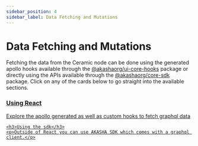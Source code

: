 ```yaml
---
sidebar_position: 4
sidebar_label: Data Fetching and Mutations
---
```


# Data Fetching and Mutations

Fetching the data from the Ceramic node can be done using the generated apollo hooks available through 
the [@akashaorg/ui-core-hooks](https://www.npmjs.com/package/@akashaorg/ui-core-hooks) package or directly using 
the APIs available through the [@akashaorg/core-sdk](https://www.npmjs.com/package/@akashaorg/core-sdk) package. Click on any of the cards below to go straight into the available sections.

<div style={{ display: "flex", justifyContent: "space-around" }}>
  <a
    href="./hooks"
    style={{
      width: "31%",
      color: "white",
      padding: "1rem",
      borderRadius: "1rem",
      textDecoration: "none",
      backgroundColor: "#242526",
    }}
  >
    <h3>Using React</h3>
    <p>Explore the apollo generated as well as custom hooks to fetch graphql data</p>
  </a>
  <a
    href="./sdk"
    style={{
      width: "31%",
      color: "white",
      padding: "1rem",
      borderRadius: "1rem",
      textDecoration: "none",
      backgroundColor: "#242526",
    }}

>
    <h3>Using the sdk</h3>
    <p>Outside of React you can use AKASHA SDK which comes with a graphql client.</p>

  </a>
</div>
